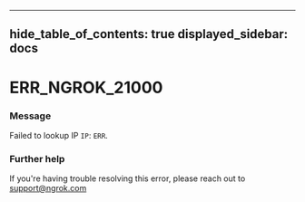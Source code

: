 

---
hide_table_of_contents: true
displayed_sidebar: docs
---


# ERR_NGROK_21000

### Message
Failed to lookup IP `IP`: `ERR`.

<ErrorDetails error="err_ngrok_21000" />



### Further help
If you're having trouble resolving this error, please reach out to [support@ngrok.com](mailto:support@ngrok.com?subject=Help%20with%20ERR_NGROK_21000)

